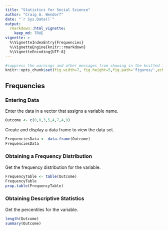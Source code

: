 ```yaml
---
title: "Statistics for Social Science"
author: "Craig A. Wendorf"
date: "`r Sys.Date()`"
output: 
  rmarkdown::html_vignette:
    keep_md: TRUE
vignette: >
  %\VignetteIndexEntry{Frequencies}
  %\VignetteEngine{knitr::rmarkdown}
  %\VignetteEncoding{UTF-8}
---
```


```r
#suppress the warnings and other messages from showing in the knitted file.
knitr::opts_chunk$set(fig.width=7, fig.height=5,fig.path='figures/',echo=TRUE,warning=FALSE,message=FALSE)
```

## Frequencies

### Entering Data

Enter the data in a vector that assigns a variable name.

```r
Outcome <- c(0,0,3,5,4,7,4,9)
```

Create and display a data frame to view the data set.

```r
FrequenciesData <- data.frame(Outcome)
FrequenciesData
```

###  Obtaining a Frequency Distribution

Get the frequency distribution for the variable.

```r
FrequencyTable <- table(Outcome)
FrequencyTable
prop.table(FrequencyTable)
```

### Obtaining Descriptive Statistics

Get the percentiles for the variable.

```r
length(Outcome)
summary(Outcome)
```
